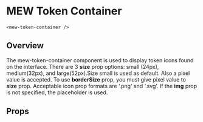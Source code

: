 
# MEW Token Container

`<mew-token-container />`

## Overview

The mew-token-container component is used to display token icons found on the interface.
There are 3 **size** prop options: small (24px), medium(32px), and large(52px).Size small is used as default. Also a pixel value is accepted.
To use **borderSize** prop, you must give pixel value to **size** prop.
Acceptable icon prop formats are ‘.png’ and ‘.svg’. If the **img** prop is not specified, the placeholder is used.

## Props

<Props of={MewTokenContainer} />
<Preview>
  <Story id='mewtokencontainer--mew-token-container' />
</Preview>
